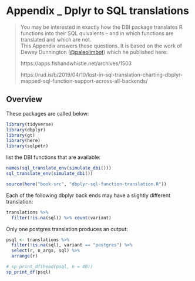 # Appendix _ Dplyr to SQL translations {#chapter_appendix-dplyr-to-postres-translation}

> You may be interested in exactly how the DBI package translates R functions into their SQL quivalents -- and in which functions are translated and which are not.  
This Appendix answers those questions.  It is based on the work of Dewey Dunnington ([@paleolimbot](http://twitter.com/paleolimbot)) which he published here: 
> 
> https://apps.fishandwhistle.net/archives/1503 
>
>  https://rud.is/b/2019/04/10/lost-in-sql-translation-charting-dbplyr-mapped-sql-function-support-across-all-backends/

## Overview

These packages are called below:
```r
library(tidyverse)
library(dbplyr)
library(gt)
library(here)
library(sqlpetr)
```
list the DBI functions that are available:
```r
names(sql_translate_env(simulate_dbi()))
sql_translate_env(simulate_dbi())
```

```r
source(here("book-src", "dbplyr-sql-function-translation.R"))
```

Each of the following dbplyr back ends may have a slightly different translation:

```r
translations %>%
  filter(!is.na(sql)) %>% count(variant)
```
Only one postgres translation produces an output:
```r
psql <- translations %>%
  filter(!is.na(sql), variant == "postgres") %>%
  select(r, n_args, sql) %>%
  arrange(r)

# sp_print_df(head(psql, n = 40))
sp_print_df(psql)
```

